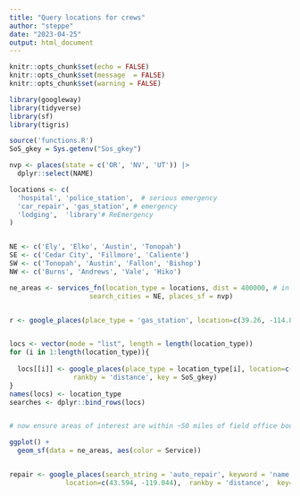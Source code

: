 ```yaml
---
title: "Query locations for crews"
author: "steppe"
date: "2023-04-25"
output: html_document
---
```



```r
knitr::opts_chunk$set(echo = FALSE)
knitr::opts_chunk$set(message  = FALSE)
knitr::opts_chunk$set(warning = FALSE)
```




```r
library(googleway)
library(tidyverse)
library(sf)
library(tigris)
```

```r
source('functions.R')
SoS_gkey = Sys.getenv("Sos_gkey")
```


```r

nvp <- places(state = c('OR', 'NV', 'UT')) |>
  dplyr::select(NAME)
```

```r

locations <- c(
  'hospital', 'police_station',  # serious emergency
  'car_repair', 'gas_station', # emergency
  'lodging',  'library'# ReEmergency 
)


NE <- c('Ely', 'Elko', 'Austin', 'Tonopah')
SE <- c('Cedar City', 'Fillmore', 'Caliente')
SW <- c('Tonopah', 'Austin', 'Fallon', 'Bishop')
NW <- c('Burns', 'Andrews', 'Vale', 'Hiko')

ne_areas <- services_fn(location_type = locations, dist = 400000, # in meters ~250 miles 
                    search_cities = NE, places_sf = nvp)


r <- google_places(place_type = 'gas_station', location=c(39.26, -114.8), rankby = 'distance', key = SoS_gkey)


locs <- vector(mode = "list", length = length(location_type))
for (i in 1:length(location_type)){
  
  locs[[i]] <- google_places(place_type = location_type[i], location=c(39.26, -114.8),
                rankby = 'distance', key = SoS_gkey)
}
names(locs) <- location_type
searches <- dplyr::bind_rows(locs)


# now ensure areas of interest are within ~50 miles of field office boundaries

ggplot() +
  geom_sf(data = ne_areas, aes(color = Service))

```

```r


```


```r
repair <- google_places(search_string = 'auto_repair', keyword = 'name',
              location=c(43.594, -119.044),  rankby = 'distance',  key=key)
```


